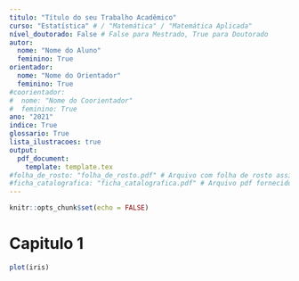 ```yaml
---
titulo: "Título do seu Trabalho Acadêmico"
curso: "Estatística" # / "Matemática" / "Matemática Aplicada"
nível_doutorado: False # False para Mestrado, True para Doutorado
autor: 
  nome: "Nome do Aluno"
  feminino: True
orientador:
  nome: "Nome do Orientador"
  feminino: True
#coorientador: 
#  nome: "Nome do Coorientador"
#  feminino: True
ano: "2021"
indice: True
glossario: True
lista_ilustracoes: true
output: 
  pdf_document:
    template: template.tex
#folha_de_rosto: "folha_de_rosto.pdf" # Arquivo com folha de rosto assinada e escaneada para versão final
#ficha_catalografica: "ficha_catalografica.pdf" # Arquivo pdf fornecido pela biblioteca
---
```


```r
knitr::opts_chunk$set(echo = FALSE)
```

<!-- Folha de Aprovação (Obrigatório) -->
<!--
A folha de aprovação será fornecida pela secretaria de pós-graduação. Após recebê-la, escaneie a folha
salvando em PDF no diretório do seu projeto com o nome 'folhadeaprovacao.pdf' e deixe apenas o comando
'\includepdf{folhadeaprovacao.pdf}' dentro do ambiente abaixo
-->
\begin{folhadeaprovacao}
    \centering{\ABNTEXchapterfont\large A folha de aprovação será fornecida pela Secretaria de Pós-Graduação}
%\includepdf{folhadeaprovacao.pdf}
\end{folhadeaprovacao}

<!-- Dedicatória (Opcional) -->
\begin{dedicatoria}
   \vspace*{\fill}
   \centering
   \noindent
   \textit{
      Este trabalho é dedicado às crianças adultas que,\\
      quando pequenas, sonharam em se tornar cientistas.
   }
   \vspace*{\fill}
\end{dedicatoria}

<!-- Agradecimentos (Opcional) -->
\begin{agradecimentos}
Inserir os agradecimentos, sem esquecer dos órgãos de fomento!
\end{agradecimentos}

<!-- Epígrafe (Opcional) -->
\begin{epigrafe}
    \vspace*{\fill}
    \begin{flushright}
	\textit{``Não vos amoldeis às estruturas deste mundo, \\
	    mas transformai-vos pela renovação da mente, \\
	    a fim de distinguir qual é a vontade de Deus: \\
	    o que é bom, o que Lhe é agradável, o que é perfeito.\\
	    (Bíblia Sagrada, Romanos 12, 2)
	}
    \end{flushright}
\end{epigrafe}

<!-- Resumos (Obrigatório) -->
\include{resumos}

<!-- Lista de Ilustrações (Opcional) -->
\pdfbookmark[0]{\listfigurename}{lof}
\listoffigures*
\cleardoublepage

<!-- Lista de Tabelas (Opcional) -->
\pdfbookmark[0]{\listtablename}{lot}
\listoftables*
\cleardoublepage

<!-- Lista de Abreviaturas e Siglas (Opcional) -->
\begin{siglas}
  \item[UNICAMP] Universidade Estadual de Campinas
  \item[IMECC] Instituto de Matemática, Estatística e Computação Científica
  \item[LabCSD] Laboratório de Controle e Sistemas Dinâmicos
  \item[EPIFISMA] Laboratório de Epidemiologia e Fisiologia Matemática
  \item[LCP] Laboratório de Computação Paralela
  \item[LGC] Laboratório de Geofísica Computacional
  \item[LMDC] Laboratório de Matemática Discreta e Códigos
  \item[MiLAB] Laboratório de Tratamento Matemático de Imagens e Inteligência Computacional
  \item[LPOO] Laboratório de Pesquisa Operacional e Otimização
  \item[LEM] Laboratório de Ensino de Matemática
  \item[PAPMEM] Programa de Aperfeiçoamento para Professores de Matemática do Ensino Médio
  \item[OMU] Olimpíada de Matemática da Unicamp
  \item[CCPG] Comissão Central de Pós-Graduação
  \item[ABNT] Associação Brasileira de Normas Técnicas
  \item[abnTeX] ABsurdas Normas para TeX
\end{siglas}

<!-- Lista de Símbolos (Opcional) -->
\begin{simbolos}
  \item[$ \mathds{M}_{m\times n}(\mathds{R}) $] Conjunto das matrizes de ordem $m\times n$ com entradas reais
  \item[$ \mathds{R}^n_+ $] Conjunto dos vetores $x$ pertencentes a $\mathds{R}^n$ que satisfazem $x\geq0$
  \item[$ \mathds{R}^n_{++} $] Conjunto dos vetores $x$ pertencentes a $\mathds{R}^n$ que satisfazem $x>0$
  \item[$\|\cdot\|$] Norma-p vetorial
  \item[$\vvvert\cdot\vvvert_p$] Norma-p matricial
  \item[$\mathbf{I}_n$] Matriz identidade de ordem $n \times n$
  \item[$\nabla f$] Gradiente da função $f$
  \item[$\infty$] Infinito
\end{simbolos}

<!-- Lista de Algoritmos (Opcional) -->
\pdfbookmark[0]{\listalgorithmcfname}{loa}
\listofalgorithms
\cleardoublepage

<!-- Lista de Códigos (Opcional) -->
\pdfbookmark[0]{\lstlistlistingname}{lol}
\begin{KeepFromToc}
\lstlistoflistings
\end{KeepFromToc}
\cleardoublepage

<!-- Sumário (Obrigatório) -->
\pdfbookmark[0]{\contentsname}{toc}
\tableofcontents*
\cleardoublepage

\textual

<!-- Introdução -->

<!-- Desenvolvimento -->
# Capitulo 1

```r
plot(iris)
```

<!-- Considerações Finais -->
\phantompart
\include{considfinais}

\postextual

<!-- Referências -->
\bibliography{abntex2-modelo-references}

<!-- Glossário -->
\phantompart
\cleardoublepage
\phantomsection
\addcontentsline{toc}{chapter}{\glossaryname}
\printglossaries


<!-- Apêndices -->
\begin{apendicesenv}
\partapendices
\include{apendices}
\end{apendicesenv}

<!-- Anexos -->
\begin{anexosenv}
% Imprime uma página indicando o início dos anexos
\partanexos
\include{anexos}
\end{anexosenv}

\phantompart
\printindex
